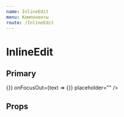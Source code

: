 ```yaml
---
name: InlineEdit
menu: Компоненты
route: /InlineEdit
---
```



# InlineEdit

## Primary

<Playground>
  <InlineEdit
    defaultText="Кредитная карта Гнездо"
    autoFocus={false}
    inputMaxLength={64}
    onFocus={text => {}}
    onFocusOut={text => {}}
    placeholder=""
  />
</Playground>

## Props

<Props of={InlineEdit} />
